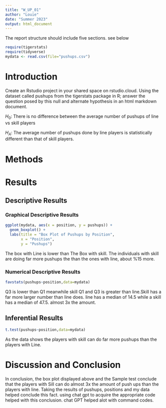 ```yaml
---
title: "W_UP_01"
author: "Louie"
date: "Summer 2023"
output: html_document
---
```




The report structure should include five sections.  see below



```r
require(tigerstats)
require(tidyverse)
mydata <- read.csv(file="pushups.csv")
```

# Introduction

<!--In this section you explain what you are trying to show. Where did the data come from? What is the research or other question you are trying to answer?!-->

Create an Rstudio project in your shared space on rstudio.cloud.  Using the dataset called pushups from the tigerstats package in R; answer the question posed by this null and alternate hypothesis in an html markdown document.

$H_0$: There is no difference between the average number of pushups of line vs skill players

$H_A$: The average number of pushups done by line players is statistically different than that of skill players.

# Methods

<!--Decide on your methods: use "variable analysis" or other appropriate descriptors. Make sure to choose at least one graphical method and at least one numerical method.!-->

# Results

<!--Divide this section into two sub-sections: One for your descriptive results and one for your inferential results.!-->

## Descriptive Results

### Graphical Descriptive Results

<!--Graphical results here. Make sure to show your code. Provide appropriate labels for axes, giving units if possible, and provide a good title for the graph, too. Use the graphical results to describe the patterns if any that exist in the data as focused toward the research question!-->
```r
ggplot(mydata, aes(x = position, y = pushups)) +
  geom_boxplot() +
  labs(title = "Box Plot of Pushups by Position",
       x = "Position",
       y = "Pushups")
```
  
The box with Line is lower than The Box with skill. The individuals with skill are doing far more pushups the than the ones with line, about %15 more.
  

### Numerical Descriptive Results

<!--Numerical results go here. Use the numerical results to describe the patterns if any that exist in the data as focused toward the research question!-->
```r
favstats(pushups~position,data=mydata)
```
  
Q3 is lower than Q1 meanwhile skill Q1 and Q3 is greater than line.Skill has a far more larger number than line does. line has a median of 14.5 while a skill has a median of 47.5. almost 3x the amount.
   
 
## Inferential Results

<!--State hypothesis clearly. Make sure your discussion of the inferential test covers all the aspects that the test output produces, such as test statistic, p-value etc. Make a decision about the null hypothesis, explain the assumptions on which the selected test/procedure was based, and why the chosen procedure satisfys the assumptions and is appropriate to answer the research question!-->
```r
t.test(pushups~position,data=mydata)
```
As the data shows the players with skill can do far more pushups than the players with Line.
  


# Discussion and Conclusion

<!--Discussion and conclusion here. If you found a relationship be sure to consider whether the relationship occurs because one of the variavbles causes the other, or whether they perhasps are related for some other reason. Watch the chapter 6 videos from the GeorgeTown videos collection.!-->
  
In conclusion, the box plot displayed above and the Sample test conclude that the players with Sill can do almost 3x the amount of push ups than the players with line. Taking the results of pushups, positions and my data helped conclude this fact. using chat gpt to acquire the appropriate code helped with this conclusion. chat GPT helped alot with command codes.  
    